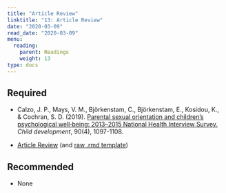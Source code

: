 ```yaml
---
title: "Article Review"
linktitle: "13: Article Review"
date: "2020-03-09"
read_date: "2020-03-09"
menu:
  reading:
    parent: Readings
    weight: 13
type: docs
---
```


## Required

- <i class="fas fa-book"></i> Calzo, J. P., Mays, V. M., Björkenstam, C., Björkenstam, E., Kosidou, K., & Cochran, S. D. (2019). [Parental sexual orientation and children's psychological well‐being: 2013–2015 National Health Interview Survey.](https://srcd-onlinelibrary-wiley-com.libproxy.smith.edu/doi/full/10.1111/cdev.12989) *Child development*, 90(4), 1097-1108. 

- [Article Review](http://sds291.netlify.com/mlr/ArticleReview.pdf) (and [raw .rmd template](http://sds291.netlify.com/mlr/ArticleReview.rmd))

## Recommended

- None